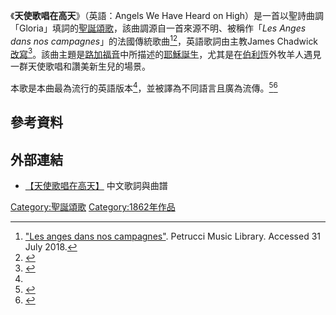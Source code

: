 {{Use dmy dates|date=October 2013}}

{{Infobox musical composition|name=天使歌唱在高天|type=|composer=作曲者未知|image=Madonna with child and angels.jpg|alt=|caption=《聖母與聖嬰及眾天使》，喬凡尼·巴蒂斯塔·薩爾維·達·薩索費拉托繪|genre=[[讚美詩|讚美詩]]|occasion=[[聖誕節|聖誕節]]|written=1862年|text=|based_on={{Sourcetext|source=聖經|version=欽定版聖經|book=路加福音|chapter=2|verse=8-15}}|meter=7.7.7.7 with refrain|melody="Gloria"，Edward Shippen Barnes編曲|composed=|published=|misc=}}
{{listen|filename=U.S. Army Band - Angels We Have Heard on High.ogg|title=Angels We Have Heard on High|description=美國陸軍軍樂團合唱團[[無伴奏合唱|無伴奏合唱]]版本|format=[[Ogg|Ogg]]}}

《'''天使歌唱在高天'''》（英語：Angels We Have Heard on High）是一首以聖詩曲調「Gloria」填詞的[[聖誕頌歌|聖誕頌歌]]，該曲調源自一首來源不明、被稱作「''Les Anges dans nos campagnes''」的法國傳統歌曲<ref>[[scores:Les_anges_dans_nos_campagnes_(Gevaert,_François-Auguste)|"Les anges dans nos campagnes"]]. Petrucci Music Library. Accessed 31 July 2018.</ref><ref>{{cite book|chapter-url=https://www.flickr.com/photos/museedelacivilisation/5220433491/in/photostream/|title=Choix de cantiques pour toutes les fêtes de l'année|chapter=L'écho des montagnes de Béthléem|year=1843|page=3|accessdate=11 July 2019}}</ref>，英語歌詞由主教James Chadwick[[改寫|改寫]]<ref name=":0">{{cite web|title=Angels We Have Heard on High|url=http://www.christmas-carols.org.uk/christmas-carols/angels-we-have-heard-on-high|archive-url=https://web.archive.org/web/20091228131911/http://www.christmas-carols.org.uk/christmas-carols/angels-we-have-heard-on-high|url-status=yes|archive-date=2009-12-28|website=Christmas-Carols.org.uk|access-date=2020-12-05}}</ref>。該曲主題是[[路加福音|路加福音]]中所描述的[[耶穌誕生|耶穌誕生]]，尤其是在[[伯利恆|伯利恆]]外牧羊人遇見一群天使歌唱和讚美新生兒的場景。

本歌是本曲最為流行的英語版本<ref name=":0" />，並被譯為不同語言且廣為流傳。<ref>{{cite web|title=Angels We Have Heard on High|url=http://www.hymntime.com/tch/htm/a/n/g/e/angelswe.htm|accessdate=8 November 2019|website=The Cyber Hymnal|archive-date=2019-11-14|archive-url=https://web.archive.org/web/20191114092040/http://www.hymntime.com/tch/htm/a/n/g/e/angelswe.htm|dead-url=no}}</ref><ref>{{cite web|title=Angels We Have Heard on High|url=https://hymnary.org/text/angels_we_have_heard_on_high|accessdate=6 July 2019|website=Hymnary.org|archive-date=2021-02-04|archive-url=https://web.archive.org/web/20210204141548/https://hymnary.org/text/angels_we_have_heard_on_high|dead-url=no}}</ref>

== 參考資料 ==
{{Reflist}}

== 外部連結 ==
{{Commons category|Les Anges dans nos campagnes}}

* [https://www.churchofjesuschrist.org/music/library/hymns/angels-we-have-heard-on-high?lang=zho 【天使歌唱在高天】] {{Wayback|url=https://www.churchofjesuschrist.org/music/library/hymns/angels-we-have-heard-on-high?lang=zho |date=20190813010133 }} 中文歌詞與曲譜

{{Authority control}}

{{DEFAULTSORT:Angels We Have Heard On High}}
[[Category:聖誕頌歌|Category:聖誕頌歌]]
[[Category:1862年作品|Category:1862年作品]]